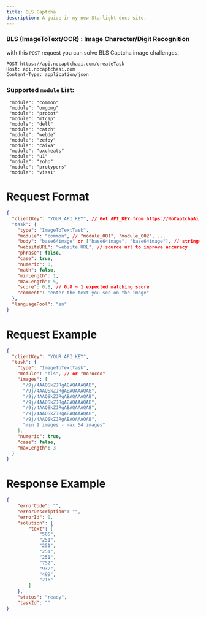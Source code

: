 ```yaml
---
title: BLS Captcha
description: A guide in my new Starlight docs site.
---
```



### BLS (ImageToText/OCR) : Image Charecter/Digit Recognition

with this `POST` request you can solve BLS Captcha image challenges.

<LinkButtons />

```
POST https://api.nocaptchaai.com/createTask
Host: api.nocaptchaai.com
Content-Type: application/json
```

<LinkCard
  title="Need Custom OCR model solutions (One time Fee Applied) ?"
  href="mailto:ai@nocaptchaai.com"
  description="EMAIL us for custom OCR model solutions. 90+ Percent accuracy. 99% Uptime. Cheaper"
/>


### Supported `module` List:
```
 "module": "common"
 "module": "omgomg"
 "module": "probot"
 "module": "mtcap"
 "module": "dell"
 "module": "catch"
 "module": "webde"
 "module": "zefoy"
 "module": "caixa"
 "module": "oxcheats"
 "module": "u1"
 "module": "zoho"
 "module": "protypers"
 "module": "visa1"
```

# Request Format

```json
{
  "clientKey": "YOUR_API_KEY", // Get API_KEY from https://NoCaptchaAi.com
  "task": {
    "type": "ImageToTextTask",
    "module": "common", // "module_001", "module_002", ...
    "body": "base64image" or ["base64image", "base64image"], // string(single) or array(multiple) of base64 of the main images
    "websiteURL": "website URL", // source url to improve accuracy
    "phrase": false,
    "case": true,
    "numeric": 0,
    "math": false,
    "minLength": 1,
    "maxLength": 5,
    "score": 0.8, // 0.8 ~ 1 expected matching score
    "comment": "enter the text you see on the image"
  },
  "languagePool": "en"
}
```

# Request Example

```json
{
  "clientKey": "YOUR_API_KEY",
  "task": {
    "type": "ImageToTextTask",
    "module": "bls", // or "morocco"
    "images": [
      "/9j/4AAQSkZJRgABAQAAAQAB",
      "/9j/4AAQSkZJRgABAQAAAQAB",
      "/9j/4AAQSkZJRgABAQAAAQAB",
      "/9j/4AAQSkZJRgABAQAAAQAB",
      "/9j/4AAQSkZJRgABAQAAAQAB",
      "/9j/4AAQSkZJRgABAQAAAQAB",
      "/9j/4AAQSkZJRgABAQAAAQAB",
      "min 9 images - max 54 images"
    ],
    "numeric": true,
    "case": false,
    "maxLength": 3
  }
}
```

# Response Example


```json
{
    "errorCode": "",
    "errorDescription": "",
    "errorId": 0,
    "solution": {
        "text": [
            "505",
            "251",
            "251",
            "251",
            "251",
            "752",
            "932",
            "499",
            "216"
        ]
    },
    "status": "ready",
    "taskId": ""
}
```

<Aside>
  <LinkCard
    title="Need Custom OCR model solutions (One time Fee Applied) ?"
    href="mailto:ai@nocaptchaai.com"
    description="EMAIL us for custom OCR model solutions. 90+ Percent accuracy. 99% Uptime. Cheaper"
  />
</Aside>
